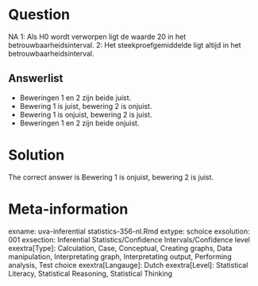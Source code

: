 Question
========

NA
1: Als H0 wordt verworpen ligt de waarde 20 in het betrouwbaarheidsinterval.
2: Het steekproefgemiddelde ligt altijd in het betrouwbaarheidsinterval.

Answerlist
----------
* Beweringen 1 en 2 zijn beide juist.
* Bewering 1 is juist, bewering 2 is onjuist.
* Bewering 1 is onjuist, bewering 2 is juist.
* Beweringen 1 en 2 zijn beide onjuist.

Solution
========

The correct answer is  Bewering 1 is onjuist, bewering 2 is juist.

Meta-information
================
exname: uva-inferential statistics-356-nl.Rmd
extype: schoice
exsolution: 001
exsection: Inferential Statistics/Confidence Intervals/Confidence level
exextra[Type]: Calculation, Case, Conceptual, Creating graphs, Data manipulation, Interpretating graph, Interpretating output, Performing analysis, Test choice
exextra[Langauge]: Dutch
exextra[Level]: Statistical Literacy, Statistical Reasoning, Statistical Thinking

